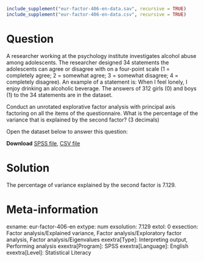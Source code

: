 ```{r, echo = FALSE, results = "hide"}
include_supplement("eur-factor-406-en-data.sav", recursive = TRUE)
include_supplement("eur-factor-406-en-data.csv", recursive = TRUE)
```

Question
========
A researcher working at the psychology institute investigates alcohol abuse among adolescents. The researcher designed 34 statements the adolescents can agree or disagree with on a four-point scale (1 = completely agree; 2 = somewhat agree; 3 = somewhat disagree; 4 = completely disagree). An example of a statement is: When I feel lonely, I enjoy drinking an alcoholic beverage. The answers of 312 girls (0) and boys (1) to the 34 statements are in the dataset. 

Conduct an unrotated explorative factor analysis with principal axis factoring on all the items of the questionnaire. What is the percentage of the variance that is explained by the second factor? (3 decimals)

Open the dataset below to answer this question:

**Download** [SPSS file](eur-factor-406-en-data.sav), [CSV file](eur-factor-406-en-data.csv)


Solution
========
The percentage of variance explained by the second factor is 7.129.


Meta-information
================
exname: eur-factor-406-en
extype: num
exsolution: 7.129
extol: 0
exsection: Factor analysis/Explained variance, Factor analysis/Exploratory factor analysis, Factor analysis/Eigenvalues
exextra[Type]: Interpreting output, Performing analysis
exextra[Program]: SPSS
exextra[Language]: English
exextra[Level]: Statistical Literacy